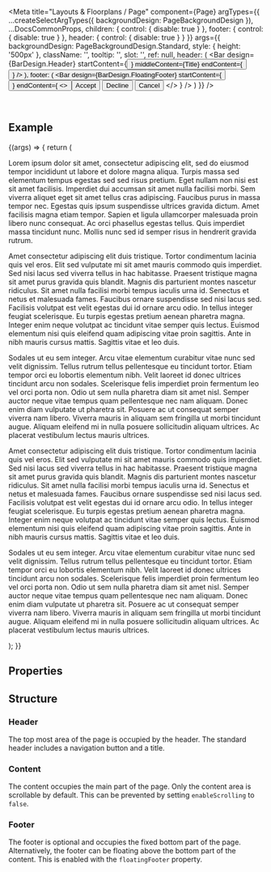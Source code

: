
<Meta
  title="Layouts & Floorplans / Page"
  component={Page}
  argTypes={{
    ...createSelectArgTypes({ backgroundDesign: PageBackgroundDesign }),
    ...DocsCommonProps,
    children: { control: { disable: true } },
    footer: { control: { disable: true } },
    header: { control: { disable: true } }
  }}
  args={{
    backgroundDesign: PageBackgroundDesign.Standard,
    style: {
      height: '500px'
    },
    className: '',
    tooltip: '',
    slot: '',
    ref: null,
    header: (
      <Bar
        design={BarDesign.Header}
        startContent={<Button icon="home" title="Go Home" />}
        middleContent={<Label>Title</Label>}
        endContent={<Button icon="settings" title="Go to Settings" />}
      />
    ),
    footer: (
      <Bar
        design={BarDesign.FloatingFooter}
        startContent={<Button icon="home" title="Go Home" />}
        endContent={
          <>
            <Button design={ButtonDesign.Positive}>Accept</Button>
            <Button design={ButtonDesign.Negative}>Decline</Button>
            <Button design={ButtonDesign.Transparent}>Cancel</Button>
          </>
        }
      />
    )
  }}
/>

<DocsHeader />

<br />

## Example

<Canvas>
  <Story name="Default">
    {(args) => {
      return (
        <Page {...args}>
          <div>
            <p>
              Lorem ipsum dolor sit amet, consectetur adipiscing elit, sed do eiusmod tempor incididunt ut labore et
              dolore magna aliqua. Turpis massa sed elementum tempus egestas sed sed risus pretium. Eget nullam non nisi
              est sit amet facilisis. Imperdiet dui accumsan sit amet nulla facilisi morbi. Sem viverra aliquet eget sit
              amet tellus cras adipiscing. Faucibus purus in massa tempor nec. Egestas quis ipsum suspendisse ultrices
              gravida dictum. Amet facilisis magna etiam tempor. Sapien et ligula ullamcorper malesuada proin libero
              nunc consequat. Ac orci phasellus egestas tellus. Quis imperdiet massa tincidunt nunc. Mollis nunc sed id
              semper risus in hendrerit gravida rutrum.
            </p>
            <p>
              Amet consectetur adipiscing elit duis tristique. Tortor condimentum lacinia quis vel eros. Elit sed
              vulputate mi sit amet mauris commodo quis imperdiet. Sed nisi lacus sed viverra tellus in hac habitasse.
              Praesent tristique magna sit amet purus gravida quis blandit. Magnis dis parturient montes nascetur
              ridiculus. Sit amet nulla facilisi morbi tempus iaculis urna id. Senectus et netus et malesuada fames.
              Faucibus ornare suspendisse sed nisi lacus sed. Facilisis volutpat est velit egestas dui id ornare arcu
              odio. In tellus integer feugiat scelerisque. Eu turpis egestas pretium aenean pharetra magna. Integer enim
              neque volutpat ac tincidunt vitae semper quis lectus. Euismod elementum nisi quis eleifend quam adipiscing
              vitae proin sagittis. Ante in nibh mauris cursus mattis. Sagittis vitae et leo duis.
            </p>
            <p>
              Sodales ut eu sem integer. Arcu vitae elementum curabitur vitae nunc sed velit dignissim. Tellus rutrum
              tellus pellentesque eu tincidunt tortor. Etiam tempor orci eu lobortis elementum nibh. Velit laoreet id
              donec ultrices tincidunt arcu non sodales. Scelerisque felis imperdiet proin fermentum leo vel orci porta
              non. Odio ut sem nulla pharetra diam sit amet nisl. Semper auctor neque vitae tempus quam pellentesque nec
              nam aliquam. Donec enim diam vulputate ut pharetra sit. Posuere ac ut consequat semper viverra nam libero.
              Viverra mauris in aliquam sem fringilla ut morbi tincidunt augue. Aliquam eleifend mi in nulla posuere
              sollicitudin aliquam ultrices. Ac placerat vestibulum lectus mauris ultrices.
            </p>
            <p>
              Amet consectetur adipiscing elit duis tristique. Tortor condimentum lacinia quis vel eros. Elit sed
              vulputate mi sit amet mauris commodo quis imperdiet. Sed nisi lacus sed viverra tellus in hac habitasse.
              Praesent tristique magna sit amet purus gravida quis blandit. Magnis dis parturient montes nascetur
              ridiculus. Sit amet nulla facilisi morbi tempus iaculis urna id. Senectus et netus et malesuada fames.
              Faucibus ornare suspendisse sed nisi lacus sed. Facilisis volutpat est velit egestas dui id ornare arcu
              odio. In tellus integer feugiat scelerisque. Eu turpis egestas pretium aenean pharetra magna. Integer enim
              neque volutpat ac tincidunt vitae semper quis lectus. Euismod elementum nisi quis eleifend quam adipiscing
              vitae proin sagittis. Ante in nibh mauris cursus mattis. Sagittis vitae et leo duis.
            </p>
            <p>
              Sodales ut eu sem integer. Arcu vitae elementum curabitur vitae nunc sed velit dignissim. Tellus rutrum
              tellus pellentesque eu tincidunt tortor. Etiam tempor orci eu lobortis elementum nibh. Velit laoreet id
              donec ultrices tincidunt arcu non sodales. Scelerisque felis imperdiet proin fermentum leo vel orci porta
              non. Odio ut sem nulla pharetra diam sit amet nisl. Semper auctor neque vitae tempus quam pellentesque nec
              nam aliquam. Donec enim diam vulputate ut pharetra sit. Posuere ac ut consequat semper viverra nam libero.
              Viverra mauris in aliquam sem fringilla ut morbi tincidunt augue. Aliquam eleifend mi in nulla posuere
              sollicitudin aliquam ultrices. Ac placerat vestibulum lectus mauris ultrices.
            </p>
          </div>
        </Page>
      );
    }}
  </Story>
</Canvas>

## Properties

<ArgsTable story="." />

## Structure

### Header

The top most area of the page is occupied by the header. The standard header includes a navigation button and a title.

### Content

The content occupies the main part of the page. Only the content area is scrollable by default. This can be prevented by setting `enableScrolling` to `false`.

### Footer

The footer is optional and occupies the fixed bottom part of the page. Alternatively, the footer can be floating above the bottom part of the content. This is enabled with the `floatingFooter` property.
